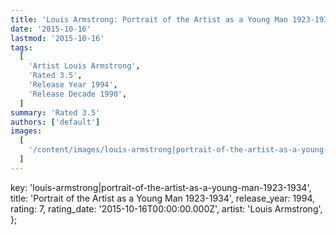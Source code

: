 ```yaml
---
title: 'Louis Armstrong: Portrait of the Artist as a Young Man 1923-1934 (1994)'
date: '2015-10-16'
lastmod: '2015-10-16'
tags:
  [
    'Artist Louis Armstrong',
    'Rated 3.5',
    'Release Year 1994',
    'Release Decade 1990',
  ]
summary: 'Rated 3.5'
authors: ['default']
images:
  [
    '/content/images/louis-armstrong|portrait-of-the-artist-as-a-young-man-1923-1934.jpg',
  ]
---
```


  key: 'louis-armstrong|portrait-of-the-artist-as-a-young-man-1923-1934',
  title: 'Portrait of the Artist as a Young Man 1923-1934',
  release_year: 1994,
  rating: 7,
  rating_date: '2015-10-16T00:00:00.000Z',
  artist: 'Louis Armstrong',
};

<MusicRating data={data} />
